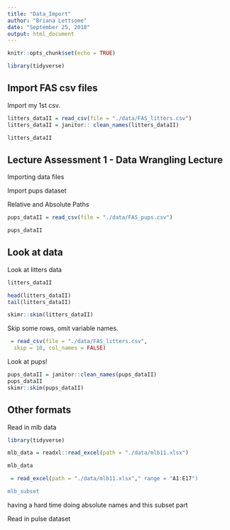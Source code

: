 ```yaml
---
title: "Data_Import"
author: "Briana Lettsome"
date: "September 25, 2018"
output: html_document
---
```


```r
knitr::opts_chunk$set(echo = TRUE)

library(tidyverse)
```

## Import FAS csv files

Import my 1st csv.

```r
litters_dataII = read_csv(file = "./data/FAS_litters.csv")
litters_dataII = janitor:: clean_names(litters_dataII)

litters_dataII
```

## Lecture Assessment 1 - Data Wrangling Lecture

Importing data files

Import pups dataset

Relative and Absolute Paths
```r
pups_dataII = read_csv(file = "./data/FAS_pups.csv")

pups_dataII


```


## Look at data

Look at litters data

```r

litters_dataII

head(litters_dataII)
tail(litters_dataII)

skimr::skim(litters_dataII)
```


Skip some rows, omit variable names.

```r
 = read_csv(file = "./data/FAS_litters.csv",
  skip = 10, col_names = FALSE)
```

Look at pups!

```r
pups_dataII = janitor::clean_names(pups_dataII)
pups_dataII
skimr::skim(pups_dataII)
```


## Other formats

Read in mlb data

```r
library(tidyverse)

mlb_data = readxl::read_excel(path = "./data/mlb11.xlsx")

mlb_data

 = read_excel(path = "./data/mlb11.xlsx"," range = "A1:E17")

mlb_subset
```
having a hard time doing absolute names and this subset part

Read in pulse dataset
